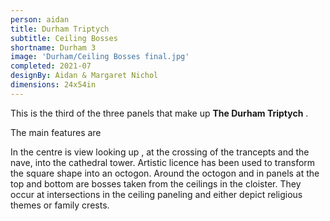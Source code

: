 ```yaml
---
person: aidan
title: Durham Triptych
subtitle: Ceiling Bosses
shortname: Durham 3
image: 'Durham/Ceiling Bosses final.jpg'
completed: 2021-07
designBy: Aidan & Margaret Nichol
dimensions: 24x54in
---
```



This is the third of the three panels that make up **The Durham Triptych** .

The main features are

<TextImage right='Durham/DurhamCathedralTower.jpg'>
  In the centre is view looking up , at the crossing of the trancepts and the nave, into
  the cathedral tower. Artistic licence has been used to transform the square shape into
  an octogon.
</TextImage>
<TextImage
  left='Durham/Durham-Cathedral-Cloister-Roof.jpg'
  right='Durham/Durham Cathederal 039.jpg'
>
  Around the octogon and in panels at the top and bottom are bosses taken from the
  ceilings in the cloister. They occur at intersections in the ceiling paneling and either
  depict religious themes or family crests.
</TextImage>

